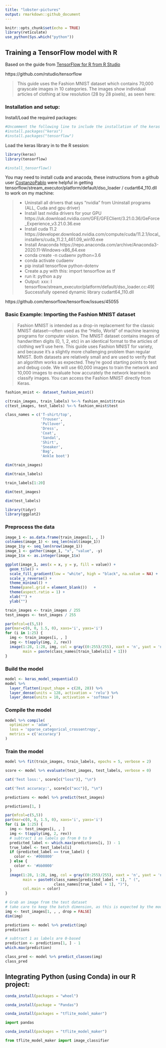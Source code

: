 ---
title: "lobster-pictures"
output: rmarkdown::github_document
---

```{r setup, include=FALSE}
knitr::opts_chunk$set(echo = TRUE)
library(reticulate)
use_python(Sys.which("python"))
```

## Training a TensorFlow model with R

Based on the guide from [TensorFlow for R from R Studio ](https://tensorflow.rstudio.com/tutorials/beginners/basic-ml/tutorial_basic_classification/)

https://github.com/rstudio/tensorflow

>This guide uses the Fashion MNIST dataset which contains 70,000 grayscale images in 10 categories. The images show individual articles of clothing at low resolution (28 by 28 pixels), as seen here:


### Installation and setup:

Install/Load the required packages:
```{r}
#Uncomment the following line to include the installation of the keras package:
#install.packages("keras")
#install.packages("tensorflow")
```

Load the keras library in to the R session:
```{r}
library(keras)
library(tensorflow)
```

```{r}
#install_tensorflow()
```

You may need to install cuda and anacoda, these instructions from a github user [CostanzoPablo](https://github.com/CostanzoPablo) were helpful in getting tensorflow/stream_executor/platform/default/dso_loader / cudart64_110.dll to work on my machine:

>
- Uninstall all drivers that says "nvidia" from Uninstall programs (ALL, Cuda and gpu driver)
- Install last nvidia drivers for your GPU https://uk.download.nvidia.com/GFE/GFEClient/3.21.0.36/GeForce_Experience_v3.21.0.36.exe
- Install cuda 11.2 https://developer.download.nvidia.com/compute/cuda/11.2.1/local_installers/cuda_11.2.1_461.09_win10.exe
- Install Anaconda https://repo.anaconda.com/archive/Anaconda3-2020.11-Windows-x86_64.exe
- conda create -n cudaenv python=3.6
- conda activate cudaenv
- pip install tensorflow python-dotenv
- Create a.py with this: import tensorflow as tf
- run it: python a.py
- Output:
  xxx: I tensorflow/stream_executor/platform/default/dso_loader.cc:49] Successfully opened dynamic library cudart64_110.dll

https://github.com/tensorflow/tensorflow/issues/45055


### Basic Example: Importing the Fashion MNIST dataset
>Fashion MNIST is intended as a drop-in replacement for the classic MNIST dataset—often used as the “Hello, World” of machine learning programs for computer vision. The MNIST dataset contains images of handwritten digits (0, 1, 2, etc) in an identical format to the articles of clothing we’ll use here.
This guide uses Fashion MNIST for variety, and because it’s a slightly more challenging problem than regular MNIST. Both datasets are relatively small and are used to verify that an algorithm works as expected. They’re good starting points to test and debug code.
We will use 60,000 images to train the network and 10,000 images to evaluate how accurately the network learned to classify images. You can access the Fashion MNIST directly from Keras.

```{r}
fashion_mnist <- dataset_fashion_mnist()
```

```{r}
c(train_images, train_labels) %<-% fashion_mnist$train
c(test_images, test_labels) %<-% fashion_mnist$test
```

```{r}
class_names = c('T-shirt/top',
                'Trouser',
                'Pullover',
                'Dress',
                'Coat', 
                'Sandal',
                'Shirt',
                'Sneaker',
                'Bag',
                'Ankle boot')
```

```{r}
dim(train_images)
```
```{r}
dim(train_labels)
```

```{r}
train_labels[1:20]
```
```{r}
dim(test_images)
```

```{r}
dim(test_labels)
```

```{r}
library(tidyr)
library(ggplot2)
```

### Preprocess the data

```{r}
image_1 <- as.data.frame(train_images[1, , ])
colnames(image_1) <- seq_len(ncol(image_1))
image_1$y <- seq_len(nrow(image_1))
image_1 <- gather(image_1, "x", "value", -y)
image_1$x <- as.integer(image_1$x)

ggplot(image_1, aes(x = x, y = y, fill = value)) +
  geom_tile() +
  scale_fill_gradient(low = "white", high = "black", na.value = NA) +
  scale_y_reverse() +
  theme_minimal() +
  theme(panel.grid = element_blank())   +
  theme(aspect.ratio = 1) +
  xlab("") +
  ylab("")
```

```{r}
train_images <- train_images / 255
test_images <- test_images / 255
```

```{r}
par(mfcol=c(5,5))
par(mar=c(0, 0, 1.5, 0), xaxs='i', yaxs='i')
for (i in 1:25) { 
  img <- train_images[i, , ]
  img <- t(apply(img, 2, rev)) 
  image(1:28, 1:28, img, col = gray((0:255)/255), xaxt = 'n', yaxt = 'n',
        main = paste(class_names[train_labels[i] + 1]))
}
```

### Build the model

```{r}
model <- keras_model_sequential()
model %>%
  layer_flatten(input_shape = c(28, 28)) %>%
  layer_dense(units = 128, activation = 'relu') %>%
  layer_dense(units = 10, activation = 'softmax')
```

### Compile the model

```{r}
model %>% compile(
  optimizer = 'adam', 
  loss = 'sparse_categorical_crossentropy',
  metrics = c('accuracy')
)
```


### Train the model

```{r}
model %>% fit(train_images, train_labels, epochs = 5, verbose = 2)
```
```{r}
score <- model %>% evaluate(test_images, test_labels, verbose = 0)

cat('Test loss:', score[c("loss")], "\n")
```

```{r}
cat('Test accuracy:', score[c("acc")], "\n")
```

```{r}
predictions <- model %>% predict(test_images)
```

```{r}
predictions[1, ]
```

```{r}
par(mfcol=c(5,5))
par(mar=c(0, 0, 1.5, 0), xaxs='i', yaxs='i')
for (i in 1:25) { 
  img <- test_images[i, , ]
  img <- t(apply(img, 2, rev)) 
  # subtract 1 as labels go from 0 to 9
  predicted_label <- which.max(predictions[i, ]) - 1
  true_label <- test_labels[i]
  if (predicted_label == true_label) {
    color <- '#008800' 
  } else {
    color <- '#bb0000'
  }
  image(1:28, 1:28, img, col = gray((0:255)/255), xaxt = 'n', yaxt = 'n',
        main = paste0(class_names[predicted_label + 1], " (",
                      class_names[true_label + 1], ")"),
        col.main = color)
}
```

```{r}
# Grab an image from the test dataset
# take care to keep the batch dimension, as this is expected by the model
img <- test_images[1, , , drop = FALSE]
dim(img)
```


```{r}
predictions <- model %>% predict(img)
predictions
```

```{r}
# subtract 1 as labels are 0-based
prediction <- predictions[1, ] - 1
which.max(prediction)
```
```{r}
class_pred <- model %>% predict_classes(img)
class_pred
```


## Integrating Python (using Conda) in our R project:

```{r}
conda_install(packages = "wheel")
```

```{r}
conda_install(package = "Pandas")
```

```{r}
conda_install(packages = "tflite_model_maker")
```

```{python}
import pandas
```

```{r}
conda_install(packages = "tflite_model_maker")
```


```{python}
from tflite_model_maker import image_classifier
```

















